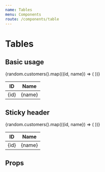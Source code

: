 ```yaml
---
name: Tables
menu: Components
route: /components/table
---
```



# Tables

## Basic usage
<Playground>
    <Table>
        <thead>
            <tr>
                <th>ID</th>
                <th>Name</th>
            </tr>
        </thead>
        <tbody>
            {random.customers().map(({id, name}) => (
                <tr key={id}>
                    <td>{id}</td>
                    <td>{name}</td>
                </tr>
            ))}
        </tbody>
    </Table>
</Playground>

## Sticky header
<Playground>
    <Table sticky>
        <thead>
            <tr>
                <th>ID</th>
                <th>Name</th>
            </tr>
        </thead>
        <tbody>
            {random.customers().map(({id, name}) => (
                <tr key={id}>
                    <td>{id}</td>
                    <td>{name}</td>
                </tr>
            ))}
        </tbody>
    </Table>
</Playground>

## Props
<Props of={Table} />
